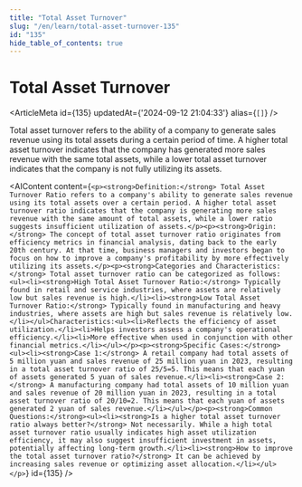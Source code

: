 ```yaml
---
title: "Total Asset Turnover"
slug: "/en/learn/total-asset-turnover-135"
id: "135"
hide_table_of_contents: true
---
```



# Total Asset Turnover

<ArticleMeta id={135} updatedAt={'2024-09-12 21:04:33'} alias={`[]`} />
<div className='border-solid border-b border-t-0 my-4 border-[var(--ifm-color-gray-300)]' />

Total asset turnover refers to the ability of a company to generate sales revenue using its total assets during a certain period of time. A higher total asset turnover indicates that the company has generated more sales revenue with the same total assets, while a lower total asset turnover indicates that the company is not fully utilizing its assets.

<AIContent content={`<p><strong>Definition:</strong> Total Asset Turnover Ratio refers to a company's ability to generate sales revenue using its total assets over a certain period. A higher total asset turnover ratio indicates that the company is generating more sales revenue with the same amount of total assets, while a lower ratio suggests insufficient utilization of assets.</p><p><strong>Origin:</strong> The concept of total asset turnover ratio originates from efficiency metrics in financial analysis, dating back to the early 20th century. At that time, business managers and investors began to focus on how to improve a company's profitability by more effectively utilizing its assets.</p><p><strong>Categories and Characteristics:</strong> Total asset turnover ratio can be categorized as follows:<ul><li><strong>High Total Asset Turnover Ratio:</strong> Typically found in retail and service industries, where assets are relatively low but sales revenue is high.</li><li><strong>Low Total Asset Turnover Ratio:</strong> Typically found in manufacturing and heavy industries, where assets are high but sales revenue is relatively low.</li></ul>Characteristics:<ul><li>Reflects the efficiency of asset utilization.</li><li>Helps investors assess a company's operational efficiency.</li><li>More effective when used in conjunction with other financial metrics.</li></ul></p><p><strong>Specific Cases:</strong><ul><li><strong>Case 1:</strong> A retail company had total assets of 5 million yuan and sales revenue of 25 million yuan in 2023, resulting in a total asset turnover ratio of 25/5=5. This means that each yuan of assets generated 5 yuan of sales revenue.</li><li><strong>Case 2:</strong> A manufacturing company had total assets of 10 million yuan and sales revenue of 20 million yuan in 2023, resulting in a total asset turnover ratio of 20/10=2. This means that each yuan of assets generated 2 yuan of sales revenue.</li></ul></p><p><strong>Common Questions:</strong><ul><li><strong>Is a higher total asset turnover ratio always better?</strong> Not necessarily. While a high total asset turnover ratio usually indicates high asset utilization efficiency, it may also suggest insufficient investment in assets, potentially affecting long-term growth.</li><li><strong>How to improve the total asset turnover ratio?</strong> It can be achieved by increasing sales revenue or optimizing asset allocation.</li></ul></p>`} id={135} />
